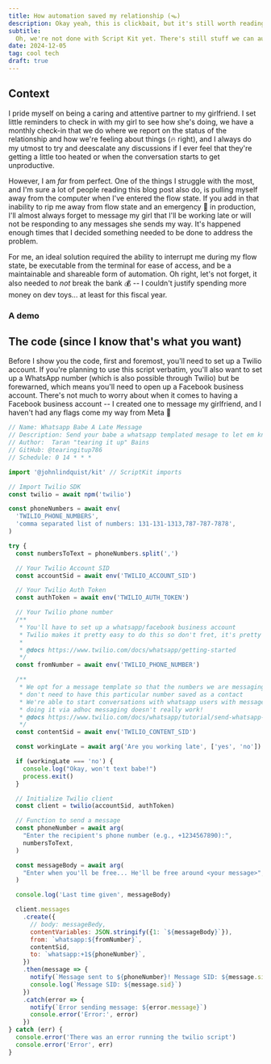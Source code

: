 ```yaml
---
title: How automation saved my relationship (🪤)
description: Okay yeah, this is clickbait, but it's still worth reading
subtitle:
  Oh, we're not done with Script Kit yet. There's still stuff we can automate!
date: 2024-12-05
tag: cool tech
draft: true
---
```


## Context

I pride myself on being a caring and attentive partner to my girlfriend. I set
little reminders to check in with my girl to see how she's doing, we have a
monthly check-in that we do where we report on the status of the relationship
and how we're feeling about things (🔥 right), and I always do my utmost to try
and deescalate any discussions if I ever feel that they're getting a little too
heated or when the conversation starts to get unproductive.

However, I am _far_ from perfect. One of the things I struggle with the most,
and I'm sure a lot of people reading this blog post also do, is pulling myself
away from the computer when I've entered the flow state. If you add in that
inability to rip me away from flow state and an emergency 🚨 in production, I'll
almost always forget to message my girl that I'll be working late or will not be
responding to any messages she sends my way. It's happened enough times that I
decided something needed to be done to address the problem.

For me, an ideal solution required the ability to interrupt me during my flow
state, be executable from the terminal for ease of access, and be a maintainable
and shareable form of automation. Oh right, let's not forget, it also needed to
_not_ break the bank 💰 -- I couldn't justify spending more money on dev toys...
at least for this fiscal year.

### A demo

<InlineImage
  lazyLoadImage
  imgDivClassName="aspect-w-16 aspect-h-9"
  src="https://res.cloudinary.com/dinypqsgl/image/upload/v1733458995/blog/17-msg-babe/msg-gf_obckeq.gif"
/>

## The code (since I know that's what you want)

Before I show you the code, first and foremost, you'll need to set up a Twilio
account. If you're planning to use this script verbatim, you'll also want to set
up a WhatsApp number (which is also possible through Twilio) but be forewarned,
which means you'll need to open up a Facebook business account. There's not much
to worry about when it comes to having a Facebook business account -- I created
one to message my girlfriend, and I haven't had any flags come my way from Meta
🤞

```javascript
// Name: Whatsapp Babe A Late Message
// Description: Send your babe a whatsapp templated mesage to let em know you're running late!
// Author:  Taran "tearing it up" Bains
// GitHub: @tearingitup786
// Schedule: 0 14 * * *

import '@johnlindquist/kit' // ScriptKit imports

// Import Twilio SDK
const twilio = await npm('twilio')

const phoneNumbers = await env(
  'TWILIO_PHONE_NUMBERS',
  'comma separated list of numbers: 131-131-1313,787-787-7878',
)

try {
  const numbersToText = phoneNumbers.split(',')

  // Your Twilio Account SID
  const accountSid = await env('TWILIO_ACCOUNT_SID')

  // Your Twilio Auth Token
  const authToken = await env('TWILIO_AUTH_TOKEN')

  // Your Twilio phone number
  /**
   * You'll have to set up a whatsapp/facebook business account
   * Twilio makes it pretty easy to do this so don't fret, it's pretty straightforward.
   *
   * @docs https://www.twilio.com/docs/whatsapp/getting-started
   */
  const fromNumber = await env('TWILIO_PHONE_NUMBER')

  /**
   * We opt for a message template so that the numbers we are messaging
   * don't need to have this particular number saved as a contact
   * We're able to start conversations with whatsapp users with message template
   * doing it via adhoc messaging doesn't really work!
   * @docs https://www.twilio.com/docs/whatsapp/tutorial/send-whatsapp-notification-messages-templates
   */
  const contentSid = await env('TWILIO_CONTENT_SID')

  const workingLate = await arg('Are you working late', ['yes', 'no'])

  if (workingLate === 'no') {
    console.log("Okay, won't text babe!")
    process.exit()
  }

  // Initialize Twilio client
  const client = twilio(accountSid, authToken)

  // Function to send a message
  const phoneNumber = await arg(
    "Enter the recipient's phone number (e.g., +1234567890):",
    numbersToText,
  )

  const messageBody = await arg(
    "Enter when you'll be free... He'll be free around <your message>",
  )

  console.log('Last time given', messageBody)

  client.messages
    .create({
      // body: messageBedy,
      contentVariables: JSON.stringify({1: `${messageBody}`}),
      from: `whatsapp:${fromNumber}`,
      contentSid,
      to: `whatsapp:+1${phoneNumber}`,
    })
    .then(message => {
      notify(`Message sent to ${phoneNumber}! Message SID: ${message.sid}`)
      console.log(`Message SID: ${message.sid}`)
    })
    .catch(error => {
      notify(`Error sending message: ${error.message}`)
      console.error('Error:', error)
    })
} catch (err) {
  console.error('There was an error running the twilio script')
  console.error('Error', err)
}
```

